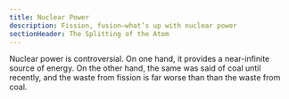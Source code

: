 ```yaml
---
title: Nuclear Power
description: Fission, fusion—what’s up with nuclear power
sectionHeader: The Splitting of the Atom
---
```


Nuclear power is controversial.
On one hand, it provides a near-infinite source of energy.
On the other hand, the same was said of coal until recently, and the waste from fission is far worse than than the waste from coal.

